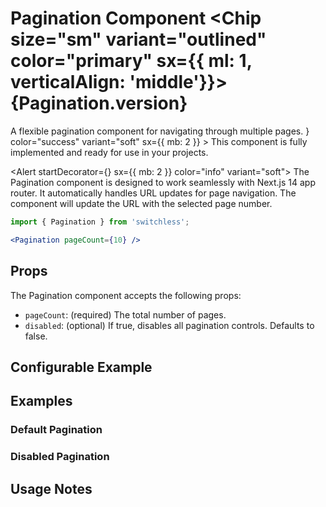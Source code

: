 





<Meta of={PaginationStories} />

# Pagination Component <Chip size="sm" variant="outlined" color="primary" sx={{ ml: 1, verticalAlign: 'middle'}}>{Pagination.version} </Chip>

<Subtitle>
  A flexible pagination component for navigating through multiple pages.
</Subtitle>
<Alert startDecorator={<CheckCircleIcon />} color="success" variant="soft" 
sx={{ mb: 2 }} >
  This component is fully implemented and ready for use in your projects.
</Alert>

<Alert startDecorator={<InfoIcon />} sx={{ mb: 2 }} color="info" variant="soft">
  The Pagination component is designed to work seamlessly with Next.js 14 app router. It automatically handles URL updates for page navigation.
  The component will update the URL with the selected page number.
</Alert>



```jsx
import { Pagination } from 'switchless';

<Pagination pageCount={10} />
```

## Props

The Pagination component accepts the following props:

- `pageCount`: (required) The total number of pages.
- `disabled`: (optional) If true, disables all pagination controls. Defaults to false.


## Configurable Example

<Primary />

<Controls />

## Examples

### Default Pagination

<Canvas of={PaginationStories.Default} />

### Disabled Pagination

<Canvas of={PaginationStories.Disabled} />



## Usage Notes




```jsx
const MyPage = () => {
  return (
    <div>
      <h1>My Paginated Content</h1>
      {/* Your content here */}
      <Pagination pageCount={totalPages} />
    </div>
  );
};
```

